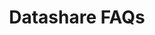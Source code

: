 ---
title: Datashare FAQs
sidebarTitle: FAQs
icon: snowflake
description: Frequently asked questions about Dune Datashare
---
